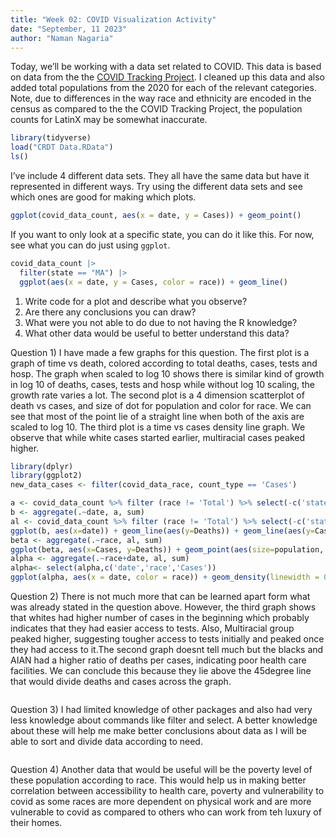 ```yaml
---
title: "Week 02: COVID Visualization Activity"
date: "September, 11 2023"
author: "Naman Nagaria"
---
```


Today, we'll be working with a data set related to COVID.
This data is based on data from the the [COVID Tracking Project](https://covidtracking.com/).
I cleaned up this data and also added total populations from the 2020 for each of the relevant categories.
Note, due to differences in the way race and ethnicity are encoded in the census as compared to the the COVID Tracking Project, the population counts for LatinX may be somewhat inaccurate.

```r
library(tidyverse)
load("CRDT Data.RData")
ls()
```

I've include 4 different data sets.
They all have the same data but have it represented in different ways.
Try using the different data sets and see which ones are good for making which plots.


```r
ggplot(covid_data_count, aes(x = date, y = Cases)) + geom_point()
```



If you want to only look at a specific state, you can do it like this.
For now, see what you can do just using `ggplot`.

```r
covid_data_count |> 
  filter(state == "MA") |> 
  ggplot(aes(x = date, y = Cases, color = race)) + geom_line()
```

1. Write code for a plot and describe what you observe?
2. Are there any conclusions you can draw?
3. What were you not able to do due to not having the R knowledge?
4. What other data would be useful to better understand this data?

Question 1) I have made a few graphs for this question.
The first plot is a graph of time vs death, colored according to total deaths, cases, tests and hosp. The graph when scaled to log 10 shows there is similar kind of growth in log 10 of deaths, cases, tests and hosp while without log 10 scaling, the growth rate varies a lot.
The second plot is a 4 dimension scatterplot of death vs cases, and size of dot for population and color for race. We can see that most of the point lie of a straight line when both of the axis are scaled to log 10.
The third plot is a time vs cases density line graph. We observe that while white cases started earlier, multiracial cases peaked higher. 
```r
library(dplyr)
library(ggplot2)
new_data_cases <- filter(covid_data_race, count_type == 'Cases')

a <- covid_data_count %>% filter (race != 'Total') %>% select(-c('state', 'state_name', 'race'))
b <- aggregate(.~date, a, sum)
al <- covid_data_count %>% filter (race != 'Total') %>% select(-c('state', 'state_name'))
ggplot(b, aes(x=date)) + geom_line(aes(y=Deaths)) + geom_line(aes(y=Cases), color='red')+ geom_line(aes(y=Tests), color = 'blue')+geom_line(aes(y=Hosp), color='brown') +scale_y_continuous(trans = "log10")
beta <- aggregate(.~race, al, sum)
ggplot(beta, aes(x=Cases, y=Deaths)) + geom_point(aes(size=population, color=race)) +scale_x_continuous(trans = "log10")+scale_y_continuous(trans = "log10")
alpha <- aggregate(.~race+date, al, sum)
alpha<- select(alpha,c('date','race','Cases'))
ggplot(alpha, aes(x = date, color = race)) + geom_density(linewidth = 0.75) 
```
Question 2) There is not much more that can be learned apart form what was already stated in the question above. However, the third graph shows that whites had higher number of cases in the beginning which probably indicates that they had easier access to tests. Also, Multiracial group peaked higher, suggesting tougher access to tests initially and peaked once they had access to it.The second graph doesnt tell much but the blacks and AIAN had a higher ratio of deaths per cases, indicating poor health care facilities. We can conclude this because they lie above the 45degree line that would divide deaths and cases across the graph.
```
```
Question 3) I had limited knowledge of other packages and also had very less knowledge about commands like filter and select. A better knowledge about these will help me make better conclusions about data as I will be able to sort and divide data according to need.
```
```
Question 4) Another data that would be useful will be the poverty level of these population according to race. This would help us in making better correlation between accessibility to health care, poverty and vulnerability to covid as some races are more dependent on physical work and are more vulnerable to covid as compared to others who can work from teh luxury of their homes.
